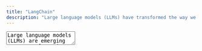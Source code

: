 ```yaml
---
title: "LangChain"
description: "Large language models (LLMs) have transformed the way we approach machine learning and artificial intelligence. These models are incredibly powerful, but their true potential lies in their ability to work in harmony with other sources of data and computation. This library has been developed to assist developers in building applications that combine LLMs with other technologies, allowing them to create truly intelligent and innovative products."
---
```


<TextArea full align="center">
Large language models (LLMs) are emerging as a transformative technology, enabling developers to build applications that they previously could not. But using these LLMs in isolation is often not enough to create a truly powerful app - the real power comes when you are able to combine them with other sources of computation or knowledge. This library is aimed at assisting in the development of those types of applications.
</TextArea>

<Libraries title="LangChain - Resources" description="Resources to get stared with LangChain">
  <Library
    name="LangChain"
    description="GitHub Repository"
    href="https://github.com/hwchase17/langchain"
  />
  <Library
    name="Documentation"
    description="Documentation for LangChain"
    href="https://langchain.readthedocs.io/en/latest/index.html#"
  />
</Libraries>

<Libraries title="LangChain - Use cases" description="Use cases for LangChain">
  <Library
    name="Question Answering over specific documents"
    description="Documentation for Question Answering over specific documents"
    href="https://langchain.readthedocs.io/en/latest/use_cases/question_answering.html"
  />
  <Library
    name="Chatbots"
    description="Documentation for Chatbots build with LangChain"
    href="https://langchain.readthedocs.io/en/latest/use_cases/chatbots.html"
  />
  <Library
    name="Agents"
    description="Documentation for Agents systems build with LangChain"
    href="https://langchain.readthedocs.io/en/latest/use_cases/agents.html"
  />
</Libraries>

<Libraries title="LangChain - Example Projects" description="Implementations of LangChain">
  <Library
    name="Question Answering over Notion Database"
    description="Ask questions to your Notion database in natural language"
    href="https://github.com/hwchase17/notion-qa"
  />
  <Library
    name="Chat-LangChain"
    description="Implementation of a locally hosted chatbot specifically focused on question answering over the LangChain documentation"
    href="https://github.com/hwchase17/chat-langchain"
  />
  <Library
    name="GPT+WolframAlpha"
    description="Demonstrates a conversational agent implemented with OpenAI GPT3 and LangChain"
    href="https://huggingface.co/spaces/JavaFXpert/Chat-GPT-LangChain"
  />
</Libraries>